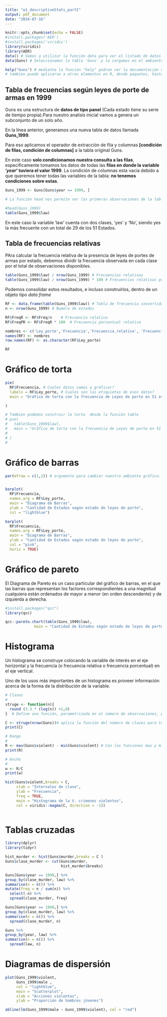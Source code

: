 ---
title: "w1_descriptiveStats_partI"
output: pdf_document
date: "2024-07-16"
---

```{r setup, include=FALSE}
knitr::opts_chunk$set(echo = FALSE)
#install.packages('AER')
#install.packages('viridis')
library(viridis)
library(AER)
data() # Vamos a utilizar la función data para ver el listado de datos pre cargados en R
data(Guns) # Seleccionamos la tabla 'Guns' y la cargamos en el ambiente

help("Guns") # mediante la función "help" podran ver la documentación de la tabla de datos. Help
# tambien puede aplicarse a otros elementos en R, desde paquetes, hasta funciones.

```

## Tabla de frecuencias según leyes de porte de armas en 1999

Guns es una estructura de **datos de tipo panel** (Cada estado tiene su serie de tiempo propia).Para nuestro analisis inicial vamos a genera un subconjunto de un solo año.

En la línea anterior, generamos una nueva tabla de datos llamada **Guns_1999**.

Para eso aplicamos el operador de extracción de fila y columnas **[condición de filas, condición de columnas]** a la tabla original Guns.

En este caso **solo condicionamos nuestra consulta a las filas**, especificamente tomamos los datos de todas las **filas en donde la variable '*year*' tuviera el valor 1999**. La condición de columnas esta vacia debido a que queremos tener todas las variables de la tabla: **no tenemos condiciones sobre estas**.

```{r , echo=TRUE}

Guns_1999 <- Guns[Guns$year == 1999, ]

# La función head nos permite ver las primeras observaciones de la tabla de datos Guns_1999.

#head(Guns_1999)
table(Guns_1999$law)
```

En este caso la variable 'law' cuenta con dos clases, 'yes' y 'No', siendo yes la màs frecuente con un total de 29 de los 51 Estados.

## Tabla de frecuencias relativas

PAra calcular la frecuencia relativa de la presencia de leyes de portes de armas por estado, debemos dividir la frecuencia observada en cada clase por el total de observaciones disponibles.

```{r , echo=TRUE}

table(Guns_1999$law) / nrow(Guns_1999) # Frecuencias relativas
table(Guns_1999$law) / nrow(Guns_1999) * 100 # Frecuencias relativas porcentuales
```

Podemos consolidar estos resultados, e incluso construirlos, dentro de un objeto tipo *data frame*

```{r , echo=TRUE}

RF <- data.frame(table(Guns_1999$law)) # Tabla de frecuencia convertida en una tabla de datos
n <- nrow(Guns_1999) # Numero de estados

RF$FreqR <- RF$Freq/n    # Frecuencia relativa
RF$FreqPR <- RF$FreqR * 100  # Frecuencia porcentual relativa

nombres <- c('Ley_porte','Frecuencia','Frecuencia_relativa', 'Frecuencia_p_relativa')
names(RF) <- nombres
row.names(RF) <- as.character(RF$Ley_porte)

RF
```

# Gráfico de torta

```{r , echo=TRUE}

pie(
  RF$Frecuencia, # Cuales datos vamos a gráficar?
  labels = RF$Ley_porte, # Cuales son las etiquietas de esos datos?
  main = "Gráfico de torta con la frecuencia de Leyes de porte en 51 estados (1999)" # Cual es el titulo del gráfico?

)

# Tambien podemos construir la torta  desde la función table
# pie(
#   table(Guns_1999$law),
#   main = "Gráfico de torta con la frecuencia de Leyes de porte en 51 estados (1999)" # Cual es el titulo del gráfico?
# 
# )
#

```

# Gráfico de barras

```{r , echo=TRUE}

par(mfrow = c(1,2)) # argumento para cambiar nuestro ambiente gráfico. Lo definimos ahora con una fila y una columna


barplot(
  RF$Frecuencia,
  names.arg = RF$Ley_porte,
  main = "Diagrama de Barras",
  ylab = "Cantidad de Estados según estado de leyes de porte",
  col = "lightblue")

barplot(
  RF$Frecuencia,
  names.arg = RF$Ley_porte,
  main = "Diagrama de Barras",
  ylab = "Cantidad de Estados según estado de leyes de porte",
  col = "pink",
  horiz = TRUE)

```

# Gráfico de pareto

El Diagrama de Pareto es un caso particular del gráfico de barras, en el que las barras que representan los factores correspondientes a una magnitud cualquiera están ordenados de mayor a menor (en orden descendente) y de izquierda a derecha.

```{r , echo=TRUE}
#install.packages("qcc")
library(qcc)

qcc::pareto.chart(table(Guns_1999$law),
             main = "Cantidad de Estados según estado de leyes de porte")

```

# Histograma

Un histograma se construye colocando la variable de interés en el eje horizontal y la frecuencia (o frecuencia relativa o frecuencia porcentual) en el eje vertical.

Uno de los usos más importantes de un histograma es proveer información acerca de la forma de la distribución de la variable.

```{r , echo=TRUE}

# Clases
# 
struge <- function(n){
  round (3.3 * (log(n)) +1,0)
}  # Define una función, parametrizada en el número de observaciones, para definir el total de clases.

C <- struge(nrow(Guns))# aplica la función del número de clases para todo el panel de datos Guns
print(C)

# Rango
# 
R <- max(Guns$violent) - min(Guns$violent) # Con las funciones max y min, calcula el rango de la variable murder en el panel Guns.
print(R)

# Ancho
# 
w <- R/C
print(w)

hist(Guns$violent,breaks = C,
     xlab = "Intervalos de clase",
     ylab = "Frecuencia",
     freq = TRUE, 
     main = "Histograma de la V. crimenes violentos",
     col = viridis::magma(C, direction = -1))



```

# Tablas cruzadas

```{r , echo=TRUE}
library(dplyr)
library(tidyr)

hist_murder <- hist(Guns$murder,breaks = C )
Guns$clase_murder <- cut(Guns$murder, 
                         hist_murder$breaks)

Guns[Guns$year == 1999,] %>%
group_by(clase_murder, law) %>%
summarise(n = n()) %>%
mutate(freq = n / sum(n)) %>%
  select(-n) %>%
  spread(clase_murder, freq) 

Guns[Guns$year == 1999,] %>%
group_by(clase_murder, law) %>%
summarise(n = n()) %>%
  spread(clase_murder, n) 

Guns %>%
group_by(year, law) %>%
summarise(n = n()) %>%
  spread(law, n) 

```

# Diagramas de dispersión

```{r , echo=TRUE}

plot(Guns_1999$violent,
     Guns_1999$male , 
     col = "lightblue", 
     main = "Scatterplot",
     xlab = "Acciones violentas",
     ylab = "Proporción de hombres jóvenes")

abline(lm(Guns_1999$male ~ Guns_1999$violent), col = "red")

```

